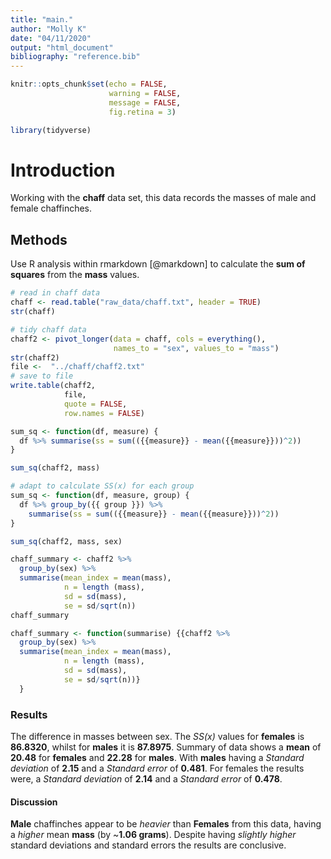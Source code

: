 ```yaml
---
title: "main."
author: "Molly K"
date: "04/11/2020"
output: "html_document"
bibliography: "reference.bib"
---
```

<!-- Setup, FALSE for these 3 so code doesn't show up in document -->
```r
knitr::opts_chunk$set(echo = FALSE,
                      warning = FALSE,
                      message = FALSE,
                      fig.retina = 3)
```

<!-- package loading -->
```r
library(tidyverse)

```

# Introduction 
Working with the **chaff** data set, this data records the masses of male and female chaffinches.  

## Methods
Use R analysis within rmarkdown [@markdown] to calculate the **sum of squares** from the **mass** values. 

```r
# read in chaff data
chaff <- read.table("raw_data/chaff.txt", header = TRUE)
str(chaff)

# tidy chaff data
chaff2 <- pivot_longer(data = chaff, cols = everything(),
                       names_to = "sex", values_to = "mass")
str(chaff2)
file <-  "../chaff/chaff2.txt"
# save to file 
write.table(chaff2, 
            file, 
            quote = FALSE,
            row.names = FALSE)
```
<!-- code chunk for SS(x) -->
```r
sum_sq <- function(df, measure) {
  df %>% summarise(ss = sum(({{measure}} - mean({{measure}}))^2))
}

sum_sq(chaff2, mass)

# adapt to calculate SS(x) for each group
sum_sq <- function(df, measure, group) {
  df %>% group_by({{ group }}) %>% 
    summarise(ss = sum(({{measure}} - mean({{measure}}))^2))
}

sum_sq(chaff2, mass, sex)
```
<!-- summarise by sex - include the mean, standard deviation, sample size and standard error -->
```r
chaff_summary <- chaff2 %>%
  group_by(sex) %>%
  summarise(mean_index = mean(mass),
            n = length (mass),
            sd = sd(mass),
            se = sd/sqrt(n))
chaff_summary
```
<!-- make into a function -->
```r
chaff_summary <- function(summarise) {{chaff2 %>%
  group_by(sex) %>%
  summarise(mean_index = mean(mass),
            n = length (mass),
            sd = sd(mass),
            se = sd/sqrt(n))}
  }
```



### Results 
The difference in masses between sex. The *SS(x)* values for **females** is **86.8320**, whilst for **males** it is **87.8975**.
Summary of data shows a **mean** of **20.48** for **females** and **22.28** for **males**. With **males** having a *Standard deviation* of **2.15**  and a *Standard error* of **0.481**. 
For females the results were, a *Standard deviation* of **2.14** and a *Standard error* of **0.478**.

#### Discussion 
**Male** chaffinches appear to be *heavier* than **Females** from this data, having a *higher* mean **mass** (by ~**1.06 grams**). Despite having *slightly higher* standard deviations and standard errors the results are conclusive.
